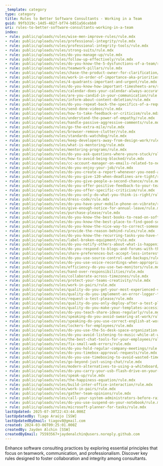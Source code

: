 ```yaml
---
_template: category
type: category
title: Rules to Better Software Consultants - Working in a Team
guid: 99fb319c-14d5-482f-bf74-b851a56cebb0
uri: rules-to-better-software-consultants-working-in-a-team
index:
- rule: public/uploads/rules/wise-men-improve-rules/rule.mdx
- rule: public/uploads/rules/professional-integrity/rule.mdx
- rule: public/uploads/rules/professional-integrity-tools/rule.mdx
- rule: public/uploads/rules/strong-suits/rule.mdx
- rule: public/uploads/rules/do-you-manage-up/rule.mdx
- rule: public/uploads/rules/follow-up-effectively/rule.mdx
- rule: public/uploads/rules/do-you-know-the-5-dysfunctions-of-a-team/rule.mdx
- rule: public/uploads/rules/teamwork-pillars/rule.mdx
- rule: public/uploads/rules/chase-the-product-owner-for-clarification/rule.mdx
- rule: public/uploads/rules/work-in-order-of-importance-aka-priorities/rule.mdx
- rule: public/uploads/rules/4-quadrants-important-and-urgent/rule.mdx
- rule: public/uploads/rules/do-you-know-how-important-timesheets-are/rule.mdx
- rule: public/uploads/rules/calendar-does-your-calendar-always-accurately-show-where-you-are/rule.mdx
- rule: public/uploads/rules/are-you-candid-in-your-communication/rule.mdx
- rule: public/uploads/rules/inform-about-content-deletion/rule.mdx
- rule: public/uploads/rules/do-you-repeat-back-the-specifics-of-a-request/rule.mdx
- rule: public/uploads/rules/send-done-videos/rule.mdx
- rule: public/uploads/rules/how-to-take-feedback-or-criticism/rule.mdx
- rule: public/uploads/rules/understand-the-power-of-empathy/rule.mdx
- rule: public/uploads/rules/handle-passive-aggressive-comments/rule.mdx
- rule: public/uploads/rules/go-the-extra-mile/rule.mdx
- rule: public/uploads/rules/browser-remove-clutter/rule.mdx
- rule: public/uploads/rules/standards-watchdog/rule.mdx
- rule: public/uploads/rules/keep-developers-away-from-design-work/rule.mdx
- rule: public/uploads/rules/what-is-mentoring/rule.mdx
- rule: public/uploads/rules/mentoring-programs/rule.mdx
- rule: public/uploads/rules/do-you-ask-questions-where-youre-stuck/rule.mdx
- rule: public/uploads/rules/how-to-avoid-being-blocked/rule.mdx
- rule: public/uploads/rules/cc-account-manager-on-emails-related-to-new-work/rule.mdx
- rule: public/uploads/rules/do-you-enjoy-your-job/rule.mdx
- rule: public/uploads/rules/do-you-create-a-report-whenever-you-need-a-number-from-a-system/rule.mdx
- rule: public/uploads/rules/do-you-give-120-when-deadlines-are-tight/rule.mdx
- rule: public/uploads/rules/do-you-give-people-a-second-chance/rule.mdx
- rule: public/uploads/rules/do-you-offer-positive-feedback-to-your-team/rule.mdx
- rule: public/uploads/rules/do-you-offer-specific-criticism/rule.mdx
- rule: public/uploads/rules/do-you-only-do-what-you-think-is-right/rule.mdx
- rule: public/uploads/rules/dress-code/rule.mdx
- rule: public/uploads/rules/do-you-have-your-mobile-phone-on-vibrate/rule.mdx
- rule: public/uploads/rules/give-enough-notice-for-annual-leave/rule.mdx
- rule: public/uploads/rules/purchase-please/rule.mdx
- rule: public/uploads/rules/do-you-know-the-best-books-to-read-on-software-development/rule.mdx
- rule: public/uploads/rules/do-you-know-the-best-place-to-find-good-software-videos/rule.mdx
- rule: public/uploads/rules/do-you-know-the-nice-way-to-correct-someone/rule.mdx
- rule: public/uploads/rules/provide-the-reason-behind-rules/rule.mdx
- rule: public/uploads/rules/do-you-know-the-recurring-tasks-you-have-to-do/rule.mdx
- rule: public/uploads/rules/label-broken-equipment/rule.mdx
- rule: public/uploads/rules/do-you-notify-others-about-what-is-happening-in-the-company/rule.mdx
- rule: public/uploads/rules/do-you-respond-to-blogs-and-forums-with-the-standard-footer/rule.mdx
- rule: public/uploads/rules/share-preferences-but-accept-less-interesting-tasks/rule.mdx
- rule: public/uploads/rules/do-you-use-source-control-and-backups/rule.mdx
- rule: public/uploads/rules/do-you-use-voice-recordings-when-appropriate/rule.mdx
- rule: public/uploads/rules/efficiency-do-you-use-two-monitors/rule.mdx
- rule: public/uploads/rules/hand-over-responsibilities/rule.mdx
- rule: public/uploads/rules/collaborate-across-timezones/rule.mdx
- rule: public/uploads/rules/protect-your-teams-creativity/rule.mdx
- rule: public/uploads/rules/work-in-pairs/rule.mdx
- rule: public/uploads/rules/quality-do-you-get-your-most-experienced-colleagues-to-check-your-work/rule.mdx
- rule: public/uploads/rules/quality-do-you-implement-an-error-logger-that-has-notifications/rule.mdx
- rule: public/uploads/rules/request-a-test-please/rule.mdx
- rule: public/uploads/rules/quality-do-you-only-deploy-after-a-test-please/rule.mdx
- rule: public/uploads/rules/quality-do-you-make-your-templates-accessible-to-everyone-in-your-organisation/rule.mdx
- rule: public/uploads/rules/do-you-teach-share-ideas-regularly/rule.mdx
- rule: public/uploads/rules/speaking-do-you-avoid-swearing-at-work/rule.mdx
- rule: public/uploads/rules/speaking-do-you-use-correct-english-at-work/rule.mdx
- rule: public/uploads/rules/lockers-for-employees/rule.mdx
- rule: public/uploads/rules/do-you-use-the-5s-desk-space-organization-system-invented-by-the-japanese/rule.mdx
- rule: public/uploads/rules/do-you-avoid-listening-to-music-while-at-work/rule.mdx
- rule: public/uploads/rules/the-best-chat-tools-for-your-employees/rule.mdx
- rule: public/uploads/rules/fix-small-web-errors/rule.mdx
- rule: public/uploads/rules/do-you-hold-regular-company-meetings/rule.mdx
- rule: public/uploads/rules/do-you-timebox-approval-requests/rule.mdx
- rule: public/uploads/rules/do-you-use-timeboxing-to-avoid-wasted-time/rule.mdx
- rule: public/uploads/rules/go-beyond-just-using-chat/rule.mdx
- rule: public/uploads/rules/modern-alternatives-to-using-a-whiteboard/rule.mdx
- rule: public/uploads/rules/do-you-carry-your-usb-flash-drive-on-your-key-ring/rule.mdx
- rule: public/uploads/rules/speak-up/rule.mdx
- rule: public/uploads/rules/the-happiness-equation/rule.mdx
- rule: public/uploads/rules/build-inter-office-interaction/rule.mdx
- rule: public/uploads/rules/work-in-pairs/rule.mdx
- rule: public/uploads/rules/gather-team-opinions/rule.mdx
- rule: public/uploads/rules/call-your-system-administrators-before-raising-a-ticket/rule.mdx
- rule: public/uploads/rules/do-you-use-suspend-on-your-notebook/rule.mdx
- rule: public/uploads/rules/microsoft-planner-for-tasks/rule.mdx
lastUpdated: 2025-07-30T22:43:44.000Z
lastUpdatedBy: Tiago Araújo [SSW]
lastUpdatedByEmail: tiagov8@gmail.com
created: 2024-03-06T09:25:01.000Z
createdBy: Jayden Alchin [SSW]
createdByEmail: 75593567+jaydenalchin@users.noreply.github.com
---
```


Enhance software consulting practices by exploring essential principles that focus on teamwork, communication, and professionalism. Discover key rules designed to foster collaboration and integrity among consultants.
